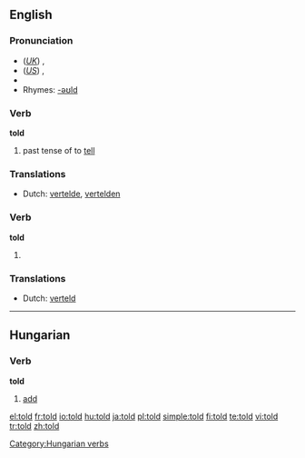 ==English==

{{rank|world|thing|set|196|told|both|having|look}}

===Pronunciation===
*(''[[Received Pronunciation|UK]]'') {{IPA|/təʊld/}}, {{SAMPA|/t@Uld/}}
*(''[[General American|US]]'') {{IPA|/toʊld/}}, {{SAMPA|/toUld/}}
*{{audio|en-us-told.ogg|Audio (US)}}
*Rhymes: [[Rhymes:English:-əʊld|-əʊld]]

===Verb===
'''told'''

# past tense of to [[tell]]

===Translations===
{{rfc-level|Translations at L3+ (AutoFormat would have corrected level of Translations)}}
*Dutch: [[vertelde]], [[vertelden]]

===Verb===
'''told'''

# {{past of|[[tell]]}}

===Translations===
*Dutch: [[verteld]]

----

==Hungarian==

===Verb===
'''told'''

# [[add]]

[[Category:Hungarian verbs]]

[[el:told]]
[[fr:told]]
[[io:told]]
[[hu:told]]
[[ja:told]]
[[pl:told]]
[[simple:told]]
[[fi:told]]
[[te:told]]
[[vi:told]]
[[tr:told]]
[[zh:told]]